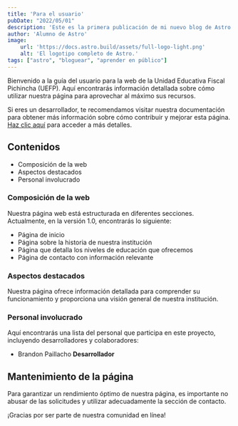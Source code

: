 ```yaml
---
title: 'Para el usuario'
pubDate: "2022/05/01"
description: 'Este es la primera publicación de mi nuevo blog de Astro.'
author: 'Alumno de Astro'
image:
    url: 'https://docs.astro.build/assets/full-logo-light.png'
    alt: 'El logotipo completo de Astro.'
tags: ["astro", "bloguear", "aprender en público"]
---
```


Bienvenido a la guía del usuario para la web de la Unidad Educativa Fiscal Pichincha (UEFP). Aquí encontrarás información detallada sobre cómo utilizar nuestra página para aprovechar al máximo sus recursos.

Si eres un desarrollador, te recomendamos visitar nuestra documentación para obtener más información sobre cómo contribuir y mejorar esta página. [Haz clic aquí](/es/dev) para acceder a más detalles.

## Contenidos

- Composición de la web
- Aspectos destacados
- Personal involucrado

### Composición de la web

Nuestra página web está estructurada en diferentes secciones. Actualmente, en la versión 1.0, encontrarás lo siguiente:

- Página de inicio
- Página sobre la historia de nuestra institución
- Página que detalla los niveles de educación que ofrecemos
- Página de contacto con información relevante

### Aspectos destacados

Nuestra página ofrece información detallada para comprender su funcionamiento y proporciona una visión general de nuestra institución.

### Personal involucrado

Aquí encontrarás una lista del personal que participa en este proyecto, incluyendo desarrolladores y colaboradores:

- Brandon Paillacho **Desarrollador**

## Mantenimiento de la página

Para garantizar un rendimiento óptimo de nuestra página, es importante no abusar de las solicitudes y utilizar adecuadamente la sección de contacto.

¡Gracias por ser parte de nuestra comunidad en línea!
